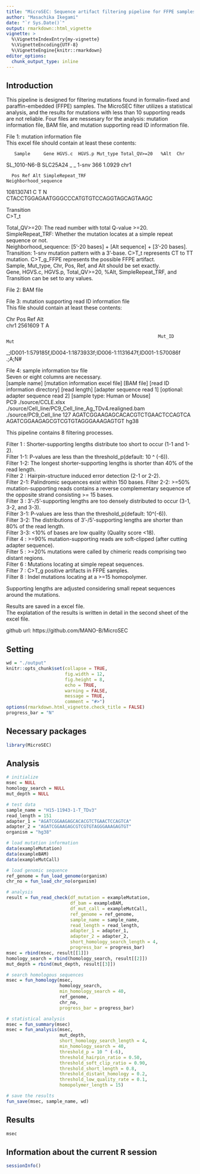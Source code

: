 ```yaml
---
title: "MicroSEC: Sequence artifact filtering pipeline for FFPE samples"
author: "Masachika Ikegami"
date: "`r Sys.Date()`"
output: rmarkdown::html_vignette
vignette: >
  %\VignetteIndexEntry{my-vignette}
  %\VignetteEncoding{UTF-8}
  %\VignetteEngine{knitr::rmarkdown}
editor_options: 
  chunk_output_type: inline
---
```


## Introduction
This pipeline is designed for filtering mutations found in formalin-fixed and 
paraffin-embedded (FFPE) samples. The MicroSEC filter utilizes a statistical 
analysis, and the results for mutations with less than 10 supporting reads are 
not reliable. Four files are nessesary for the analysis: mutation information 
file, BAM file, and mutation supporting read ID information file.  
  
File 1: mutation information file  
This excel file should contain at least these contents:  
  
       Sample     Gene HGVS.c  HGVS.p Mut_type Total_QV>=20   %Alt  Chr  
 SL_1010-N6-B SLC25A24      _       _    1-snv          366 1.0929 chr1  
  
      Pos Ref Alt SimpleRepeat_TRF                     Neighborhood_sequence  
108130741   C   T                N CTACCTGGAGAATGGGCCCATGTGTCCAGGTAGCAGTAAGC  

Transition  
     C>T_t  
  
Total_QV>=20: The read number with total Q-value >=20.  
SimpleRepeat_TRF: Whether the mutation locates at a simple repeat sequence or 
not.  
Neighborhood_sequence: [5'-20 bases] + [Alt sequence] + [3'-20 bases].  
Transition: 1-snv mutation pattern with a 3'-base. C>T_t represents CT to TT 
mutation. C>T_g_FFPE represents the possible FFPE artifact.  
Sample, Mut_type, Chr, Pos, Ref, and Alt should be set exactly.  
Gene, HGVS.c, HGVS.p, Total_QV>=20, %Alt, SimpleRepeat_TRF, and Transition can 
be set to any values.  
  
File 2: BAM file  
  
File 3: mutation supporting read ID information file  
This file should contain at least these contents:  
  
 Chr     Pos Ref Alt  
chr1 2561609   T   A  
  
                                                             Mut_ID     Mut  
_;ID001-1:579185f,ID004-1:1873933f;ID006-1:1131647f,ID001-1:570086f  .;A;N#  
  
File 4: sample information tsv file  
Seven or eight columns are necessary.  
[sample name] [mutation information excel file] [BAM file] 
[read ID information directory] [read length] [adapter sequence read 1] 
[optional: adapter sequence read 2] [sample type: Human or Mouse]  
PC9	./source/CCLE.xlsx ./source/Cell_line/PC9_Cell_line_Ag_TDv4.realigned.bam 
./source/PC9_Cell_line 127 
AGATCGGAAGAGCACACGTCTGAACTCCAGTCA AGATCGGAAGAGCGTCGTGTAGGGAAAGAGTGT hg38  
  
This pipeline contains 8 filtering processes.  
  
Filter 1  : Shorter-supporting lengths distribute too short to occur 
(1-1 and 1-2).  
Filter 1-1: P-values are less than the threshold_p(default: 10 ^ (-6)).  
Filter 1-2: The longest shorter-supporting lengths is shorter than 40% of the 
read length.  
Filter 2  : Hairpin-structure induced error detection (2-1 or 2-2).  
Filter 2-1: Palindromic sequences exist within 150 bases. 
Filter 2-2: >=50% mutation-supporting reads contains a reverse complementary 
sequence of the opposite strand consisting >= 15 bases.  
Filter 3  : 3’-/5’-supporting lengths are too densely distributed to occur 
(3-1, 3-2, and 3-3).  
Filter 3-1: P-values are less than the threshold_p(default: 10^(-6)).  
Filter 3-2: The distributions of 3’-/5’-supporting lengths are shorter than 80% 
of the read length.  
Filter 3-3: <10% of bases are low quality (Quality score <18).  
Filter 4  : >=90% mutation-supporting reads are soft-clipped (after cutting 
adapter sequence).  
Filter 5  : >=20% mutations were called by chimeric reads comprising two 
distant regions.  
Filter 6  : Mutations locating at simple repeat sequences.  
Filter 7  : C>T_g positive artifacts in FFPE samples.  
Filter 8  : Indel mutations locating at a >=15 homopolymer.  
  
Supporting lengths are adjusted considering small repeat sequences around the 
mutations.  
  
Results are saved in a excel file.  
The explatation of the results is written in detail in the second sheet of the 
excel file.  
  
github url: https://github.com/MANO-B/MicroSEC  
  
## Setting
```r
wd = "./output"
knitr::opts_chunk$set(collapse = TRUE,
                      fig.width = 12,
                      fig.height = 8,
                      echo = TRUE,
                      warning = FALSE,
                      message = TRUE,
                      comment = "#>")
options(rmarkdown.html_vignette.check_title = FALSE)
progress_bar = "N"
```

## Necessary packages
```r
library(MicroSEC)
```

## Analysis
```r
# initialize
msec = NULL
homology_search = NULL
mut_depth = NULL

# test data
sample_name = "H15-11943-1-T_TDv3"
read_length = 151
adapter_1 = "AGATCGGAAGAGCACACGTCTGAACTCCAGTCA"
adapter_2 = "AGATCGGAAGAGCGTCGTGTAGGGAAAGAGTGT"
organism = "hg38"

# load mutation information
data(exampleMutation)
data(exampleBAM)
data(exampleMutCall)

# load genomic sequence
ref_genome = fun_load_genome(organism)
chr_no = fun_load_chr_no(organism)

# analysis
result = fun_read_check(df_mutation = exampleMutation,
                        df_bam = exampleBAM,
                        df_mut_call = exampleMutCall,
                        ref_genome = ref_genome,
                        sample_name = sample_name,
                        read_length = read_length,
                        adapter_1 = adapter_1,
                        adapter_2 = adapter_2,
                        short_homology_search_length = 4,
                        progress_bar = progress_bar)
msec = rbind(msec, result[[1]])
homology_search = rbind(homology_search, result[[2]])
mut_depth = rbind(mut_depth, result[[3]])

# search homologous sequences
msec = fun_homology(msec,
                    homology_search,
                    min_homology_search = 40,
                    ref_genome,
                    chr_no,
                    progress_bar = progress_bar)

# statistical analysis
msec = fun_summary(msec)
msec = fun_analysis(msec,
                    mut_depth,
                    short_homology_search_length = 4,
                    min_homology_search = 40,
                    threshold_p = 10 ^ (-6),
                    threshold_hairpin_ratio = 0.50,
                    threshold_soft_clip_ratio = 0.90,
                    threshold_short_length = 0.8,
                    threshold_distant_homology = 0.2,
                    threshold_low_quality_rate = 0.1,
                    homopolymer_length = 15)

# save the results
fun_save(msec, sample_name, wd)
```

## Results
```r
msec
```

## Information about the current R session
```r
sessionInfo()
```

